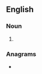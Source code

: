 {{also|hotlines}}
==English==

===Noun===
{{head|en|noun form}}

# {{plural of|en|hot line}}

===Anagrams===
* {{anagrams|en|a=ehilnost|Holstein|Holstine|holstein|neoliths}}